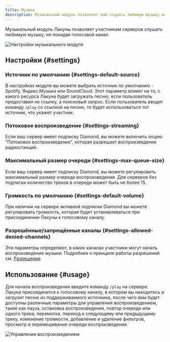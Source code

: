 ```yaml
---
title: Музыка
description: Музыкальный модуль позволяет вам слушать любимую музыку или радиостанции, не покидая Discord
---
```


Музыкальный модуль Лакуны позволяет участникам серверов слушать любимую музыку, не покидая голосовой канал.

![Настройки музыкального модуля](../../static/img/music-in-dashboard.png)

## Настройки \{#settings}

### Источник по умолчанию \{#settings-default-source}

В настройках модуля вы можете выбрать источник по умолчанию - Spotify, Яндекс.Музыка или SoundCloud. Этот параметр влияет на то, с какого ресурса Лакуна будет загружать песню, если пользователь предоставил не ссылку, а поисковый запрос. Если пользователь вводит команду `/play` со ссылкой на песню, то будет использоваться тот источник, что укажет участник.

### Потоковое воспроизведение \{#settings-streaming}

Если ваш сервер имеет подписку Diamond, вы можете включить опцию "Потоковое воспроизведение", которая разрешает воспроизведение радиостанций.

### Максимальный размер очереди \{#settings-max-queue-size}

Если ваш сервер имеет подписку Diamond, вы можете регулировать максимальный размер очереди воспроизведения. Для серверов без подписки количество треков в очереди может быть не более 15.

### Громкость по умолчанию \{#settings-default-volume}

При наличии на сервере активной подписки Diamond вы можете регулировать громкость, которая будет устанавливаться при присоединении Лакуны к голосовому каналу.

### Разрешённые/запрещённые каналы \{#settings-allowed-denied-channels}

Эти параметры определяют, в каких каналах участники могут начать воспроизведение музыки. Подробнее о принципе работы разрешений см. [Разрешения](../guides/permissions.mdx)

## Использование \{#usage}

Для начала воспроизведения введите команду `/play` на сервере. Лакуна присоединится к голосовому каналу, в котором вы находитесь и загрузит песню из поддерживаемого источника, после чего вам будет доступны различные параметры для управления воспроизведением, такие как пауза, остановка воспроизведения, повтор очереди или одного трека, перемотка, переход к следующему или предыдущему треку, изменение громкости, добавление и удаление фильтров, просмотр и перемешивание очереди воспроизведения.

![Управление воспроизведением](../../static/img/music-controls.png)
